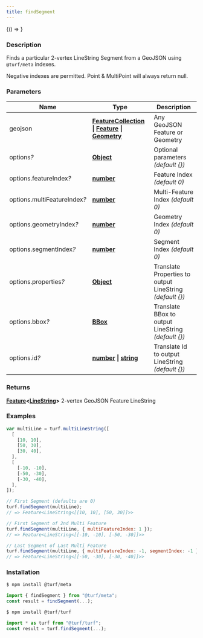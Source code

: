 ```yaml
---
title: findSegment
---
```



<!-- Expose turf as global var for experimenting in the browser console -->

<BrowserOnly>{() => <WindowTurfGlobal turf={turf} />}</BrowserOnly>

### Description

Finds a particular 2-vertex LineString Segment from a GeoJSON using `@turf/meta` indexes.

Negative indexes are permitted.
Point & MultiPoint will always return null.

### Parameters

| Name                              | Type                                                                                                                                                                                                  | Description                                                |
| --------------------------------- | ----------------------------------------------------------------------------------------------------------------------------------------------------------------------------------------------------- | ---------------------------------------------------------- |
| geojson                           | **[FeatureCollection](https://tools.ietf.org/html/rfc7946#section-3.3) \| [Feature](https://tools.ietf.org/html/rfc7946#section-3.2) \| [Geometry](https://tools.ietf.org/html/rfc7946#section-3.1)** | Any GeoJSON Feature or Geometry                            |
| options<i>?</i>                   | **[Object](https://developer.mozilla.org/docs/Web/JavaScript/Reference/Global_Objects/Object)**                                                                                                       | Optional parameters _(default \{\})_                       |
| options.featureIndex<i>?</i>      | **[number](https://developer.mozilla.org/docs/Web/JavaScript/Reference/Global_Objects/Number)**                                                                                                       | Feature Index _(default 0)_                                |
| options.multiFeatureIndex<i>?</i> | **[number](https://developer.mozilla.org/docs/Web/JavaScript/Reference/Global_Objects/Number)**                                                                                                       | Multi-Feature Index _(default 0)_                          |
| options.geometryIndex<i>?</i>     | **[number](https://developer.mozilla.org/docs/Web/JavaScript/Reference/Global_Objects/Number)**                                                                                                       | Geometry Index _(default 0)_                               |
| options.segmentIndex<i>?</i>      | **[number](https://developer.mozilla.org/docs/Web/JavaScript/Reference/Global_Objects/Number)**                                                                                                       | Segment Index _(default 0)_                                |
| options.properties<i>?</i>        | **[Object](https://developer.mozilla.org/docs/Web/JavaScript/Reference/Global_Objects/Object)**                                                                                                       | Translate Properties to output LineString _(default \{\})_ |
| options.bbox<i>?</i>              | **[BBox](https://tools.ietf.org/html/rfc7946#section-5)**                                                                                                                                             | Translate BBox to output LineString _(default \{\})_       |
| options.id<i>?</i>                | **[number](https://developer.mozilla.org/docs/Web/JavaScript/Reference/Global_Objects/Number) \| [string](https://developer.mozilla.org/docs/Web/JavaScript/Reference/Global_Objects/String)**        | Translate Id to output LineString _(default \{\})_         |

### Returns

**[Feature](https://tools.ietf.org/html/rfc7946#section-3.2)\<[LineString](https://tools.ietf.org/html/rfc7946#section-3.1.4)\>** 2-vertex GeoJSON Feature LineString

### Examples

```javascript
var multiLine = turf.multiLineString([
  [
    [10, 10],
    [50, 30],
    [30, 40],
  ],
  [
    [-10, -10],
    [-50, -30],
    [-30, -40],
  ],
]);

// First Segment (defaults are 0)
turf.findSegment(multiLine);
// => Feature<LineString<[[10, 10], [50, 30]]>>

// First Segment of 2nd Multi Feature
turf.findSegment(multiLine, { multiFeatureIndex: 1 });
// => Feature<LineString<[[-10, -10], [-50, -30]]>>

// Last Segment of Last Multi Feature
turf.findSegment(multiLine, { multiFeatureIndex: -1, segmentIndex: -1 });
// => Feature<LineString<[[-50, -30], [-30, -40]]>>
```

### Installation

```javascript
$ npm install @turf/meta

import { findSegment } from "@turf/meta";
const result = findSegment(...);
```

```javascript
$ npm install @turf/turf

import * as turf from "@turf/turf";
const result = turf.findSegment(...);
```
